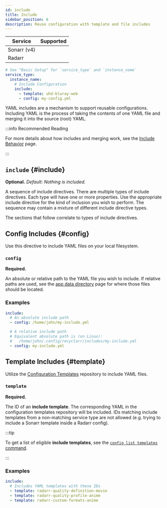 ```yaml
---
id: include
title: Include
sidebar_position: 6
description: Reuse configuration with template and file includes
---
```


| Service     |                        Supported                         |
| ----------- | :------------------------------------------------------: |
| Sonarr (v4) | <icon icon="mdi:check-bold" height="24" color="green" /> |
| Radarr      | <icon icon="mdi:check-bold" height="24" color="green" /> |

```yml
# See "Basic Setup" for `service_type` and `instance_name`
service_type:
  instance_name:
    # Include Configuration
    include:
      - template: uhd-bluray-web
      - config: my-config.yml
```

YAML includes are a mechanism to support reusable configurations. Including YAML is the process of
taking the contents of one YAML file and merging it into the source (root) YAML.

:::info Recommended Reading

For more details about how includes and merging work, see the [Include Behavior] page.

[Include Behavior]: /behavior/include.mdx

:::

## `include` {#include}

**Optional.** *Default: Nothing is included.*

A sequence of include directives. There are multiple types of include directives. Each type will
have one or more properties. Use the appropriate include directive for the kind of inclusion you
wish to perform. The sequence may contain a mixture of different include directive types.

The sections that follow correlate to types of include directives.

## Config Includes {#config}

Use this directive to include YAML files on your local filesystem.

### `config`

**Required.**

An absolute or relative path to the YAML file you wish to include. If relative paths are used, see
the [app data directory][appdata] page for where those files should be located.

[appdata]: /file-structure.mdx#include-directory

### Examples

```yml
include:
  # An absolute include path
  - config: /home/john/my-include.yml

  # A relative include path
  # Equivalent absolute path is (on Linux):
  #   /home/john/.config/recyclarr/includes/my-include.yml
  - config: my-include.yml
```

## Template Includes {#template}

Utilize the [Configuration Templates][templates] repository to include YAML files.

[templates]: https://github.com/recyclarr/config-templates

### `template`

**Required.**

The ID of an **include template**. The corresponding YAML in the configuration templates repository
will be included. IDs matching include templates from a non-matching service type are not allowed
(e.g. trying to include a Sonarr template inside a Radarr config).

:::tip

To get a list of eligible **include templates**, see the [`config list templates` command][list].

[list]: /cli/config/list/config-list-templates.mdx#include

:::

### Examples

```yml
include:
  # Includes YAML templates with these IDs
  - template: radarr-quality-definition-movie
  - template: radarr-quality-profile-anime
  - template: radarr-custom-formats-anime
```
